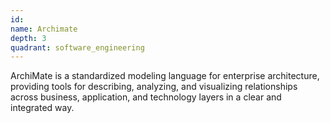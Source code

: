 ```yaml
---
id:
name: Archimate
depth: 3
quadrant: software_engineering
---
```


ArchiMate is a standardized modeling language for enterprise architecture,
providing tools for describing, analyzing, and visualizing relationships across business, application, and technology layers in a clear and integrated way.
